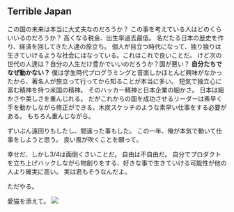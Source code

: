 
## Terrible Japan

この国の未来は本当に大丈夫なのだろうか？
この事を考えている人はどのくらいいるのだろうか？
高くなる税金、出生率過去最低。
名だたる日本の歴史を作り、経済を回してきた人達の旅立ち。
個人が目立つ時代になって、独り独りは生きていけるような社会にはなっている。これはこれで良いことだ。
けど次の世代の人達は？自分の人生だけ豊かでいいのだろうか？国が悪い？
**自分たちでなぜ動かない？**
僕は学生時代プログラミングと音楽しかほとんど興味がなかったから、著名人が旅立って行ってから知ることが本当に多い。
短気で独立心に富む精神を持つ米国の精神。
そのハッカー精神と日本企業の細かさ。
日本は細かさや美しさを重んじれる。
だがこれからの国を成功させるリーダーは素早く手を動かしながら修正ができる、木炭スケッチのような素早い仕事をする必要がある。
もちろん重んじながら。

ずいぶん遠回りもしたし、間違った事もした。
この一年、俺が本気で動いて仕事をしようと思う。
良い風が吹くことを願って。

幸せだ、しかし3/4は面倒くさいことだ。
自由は不自由だ。
自分でプロダクトを立ち上げハックしながら物創りをする、好きな事で生きていける可能性が他の人より確実に高い。
実は君もそうなんだよ。

ただやる。

愛猫を添えて。
![](/assets/danche.png)